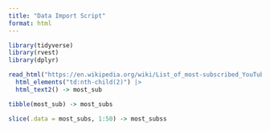 ```yaml
---
title: "Data Import Script"
format: html
---
```


```r
library(tidyverse)
library(rvest)
library(dplyr) 
```


```r
read_html("https://en.wikipedia.org/wiki/List_of_most-subscribed_YouTube_channels") |>
  html_elements("td:nth-child(2)") |>
  html_text2() -> most_sub

tibble(most_sub) -> most_subs

slice(.data = most_subs, 1:50) -> most_subss
```
